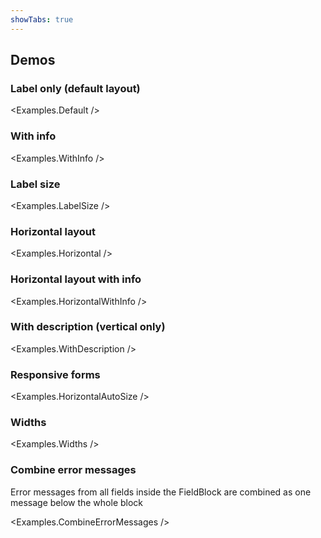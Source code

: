 ```yaml
---
showTabs: true
---
```



## Demos

### Label only (default layout)

<Examples.Default />

### With info

<Examples.WithInfo />

### Label size

<Examples.LabelSize />

### Horizontal layout

<Examples.Horizontal />

### Horizontal layout with info

<Examples.HorizontalWithInfo />

### With description (vertical only)

<Examples.WithDescription />

### Responsive forms

<Examples.HorizontalAutoSize />

### Widths

<Examples.Widths />

### Combine error messages

Error messages from all fields inside the FieldBlock are combined as one message below the whole block

<Examples.CombineErrorMessages />
